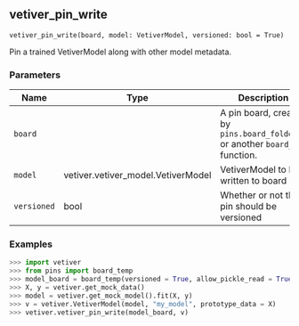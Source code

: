 ## vetiver_pin_write { #vetiver_pin_write }

`vetiver_pin_write(board, model: VetiverModel, versioned: bool = True)`

Pin a trained VetiverModel along with other model metadata.

### Parameters

| Name        | Type                               | Description                                                                 | Default   |
|-------------|------------------------------------|-----------------------------------------------------------------------------|-----------|
| `board`     |                                    | A pin board, created by `pins.board_folder()` or another `board_` function. | required  |
| `model`     | vetiver.vetiver_model.VetiverModel | VetiverModel to be written to board                                         | required  |
| `versioned` | bool                               | Whether or not the pin should be versioned                                  | `True`    |

### Examples

```python
>>> import vetiver
>>> from pins import board_temp
>>> model_board = board_temp(versioned = True, allow_pickle_read = True)
>>> X, y = vetiver.get_mock_data()
>>> model = vetiver.get_mock_model().fit(X, y)
>>> v = vetiver.VetiverModel(model, "my_model", prototype_data = X)
>>> vetiver.vetiver_pin_write(model_board, v)
```